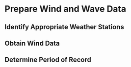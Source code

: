 # Prepare Wind and Wave Data

## Identify Appropriate Weather Stations

## Obtain Wind Data

## Determine Period of Record


